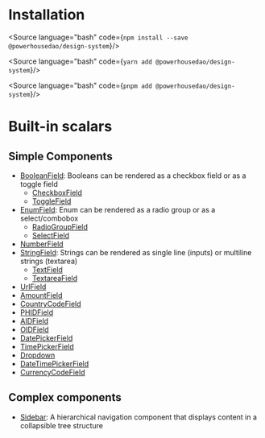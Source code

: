 
<Meta title="Document Engineering/Getting started" />

# Installation

<Source language="bash" code={`
npm install --save @powerhousedao/design-system
`}/>

<Source language="bash" code={`
yarn add @powerhousedao/design-system
`}/>

<Source language="bash" code={`
pnpm add @powerhousedao/design-system
`}/>

# Built-in scalars

## Simple Components

- [BooleanField](?path=/docs/document-engineering-scalars-boolean-field--readme): Booleans can be rendered as a checkbox field or as a toggle field
  - [CheckboxField](?path=/docs/document-engineering-fragments-checkbox-field--readme)
  - [ToggleField](?path=/docs/document-engineering-fragments-toggle-field--readme)
- [EnumField](?path=/docs/document-engineering-scalars-enum-field--readme): Enum can be rendered as a radio group or as a select/combobox
  - [RadioGroupField](?path=/docs/document-engineering-fragments-radiogroupfield--readme)
  - [SelectField](?path=/docs/document-engineering-fragments-selectfield--readme)
- [NumberField](?path=/docs/document-engineering-scalars-number-field--readme)
- [StringField](?path=/docs/document-engineering-scalars-string-field--readme): Strings can be rendered as single line (inputs) or multiline strings (textarea)
  - [TextField](?path=/docs/document-engineering-fragments-textfield--readme)
  - [TextareaField](?path=/docs/document-engineering-fragments-textareafield--readme)
- [UrlField](?path=/docs/document-engineering-scalars-url-field--readme)
- [AmountField](?path=/docs/document-engineering-scalars-amount-field--readme)
- [CountryCodeField](?path=/docs/document-engineering-scalars-country-code-field--readme)
- [PHIDField](?path=/docs/document-engineering-scalars-phid-field--readme)
- [AIDField](?path=/docs/document-engineering-scalars-aid-field--readme)
- [OIDField](?path=/docs/document-engineering-scalars-oid-field--readme)
- [DatePickerField](?path=/docs/document-engineering-scalars-date-field--readme)
- [TimePickerField](?path=/docs/document-engineering-scalars-timepickerfield--readme)
- [Dropdown](?path=/docs/document-engineering-data-display-dropdown--readme)
- [DateTimePickerField](?path=/docs/document-engineering-scalars-datetimepickerfield--readme)
- [CurrencyCodeField](?path=/docs/document-engineering-scalars-currency-code-field--readme)


## Complex components

- [Sidebar](?path=/docs/document-engineering-navigation-sidebar--readme): A hierarchical navigation component that displays content in a collapsible tree structure
